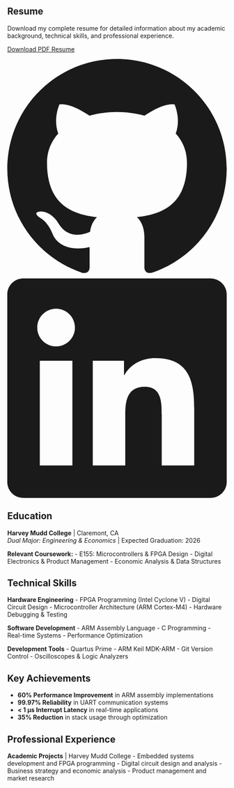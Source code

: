 ::: {.full-width-title}
::: {.section-title-container}
## Resume {.section-title}
:::
:::

::: {.resume-intro .scroll-animate}
Download my complete resume for detailed information about my academic background, technical skills, and professional experience.

[Download PDF Resume](#){.btn .btn-primary .btn-large}

::: {.social-icons}
<a href="https://github.com/stremme1" class="social-icon" target="_blank">
<svg viewBox="0 0 24 24" fill="currentColor">
<path d="M12 0c-6.626 0-12 5.373-12 12 0 5.302 3.438 9.8 8.207 11.387.599.111.793-.261.793-.577v-2.234c-3.338.726-4.033-1.416-4.033-1.416-.546-1.387-1.333-1.756-1.333-1.756-1.089-.745.083-.729.083-.729 1.205.084 1.839 1.237 1.839 1.237 1.07 1.834 2.807 1.304 3.492.997.107-.775.418-1.305.762-1.604-2.665-.305-5.467-1.334-5.467-5.931 0-1.311.469-2.381 1.236-3.221-.124-.303-.535-1.524.117-3.176 0 0 1.008-.322 3.301 1.23.957-.266 1.983-.399 3.003-.404 1.02.005 2.047.138 3.006.404 2.291-1.552 3.297-1.23 3.297-1.23.653 1.653.242 2.874.118 3.176.77.84 1.235 1.911 1.235 3.221 0 4.609-2.807 5.624-5.479 5.921.43.372.823 1.102.823 2.222v3.293c0 .319.192.694.801.576 4.765-1.589 8.199-6.086 8.199-11.386 0-6.627-5.373-12-12-12z"/>
</svg>
</a>
<a href="https://www.linkedin.com/in/emmett-stralka-b41575213/" class="social-icon" target="_blank">
<svg viewBox="0 0 24 24" fill="currentColor">
<path d="M20.447 20.452h-3.554v-5.569c0-1.328-.027-3.037-1.852-3.037-1.853 0-2.136 1.445-2.136 2.939v5.667H9.351V9h3.414v1.561h.046c.477-.9 1.637-1.85 3.37-1.85 3.601 0 4.267 2.37 4.267 5.455v6.286zM5.337 7.433c-1.144 0-2.063-.926-2.063-2.065 0-1.138.92-2.063 2.063-2.063 1.14 0 2.064.925 2.064 2.063 0 1.139-.925 2.065-2.064 2.065zm1.782 13.019H3.555V9h3.564v11.452zM22.225 0H1.771C.792 0 0 .774 0 1.729v20.542C0 23.227.792 24 1.771 24h20.451C23.2 24 24 23.227 24 22.271V1.729C24 .774 23.2 0 22.222 0h.003z"/>
</svg>
</a>
:::
:::

::: {.two-column-layout}
::: {.left-column}
::: {.section-title-container}
## Education {.section-title}
:::

::: {.resume-section .scroll-animate}
**Harvey Mudd College** | Claremont, CA  
*Dual Major: Engineering & Economics* | Expected Graduation: 2026

**Relevant Coursework:**
- E155: Microcontrollers & FPGA Design
- Digital Electronics & Product Management
- Economic Analysis & Data Structures
:::
:::

::: {.right-column}
::: {.section-title-container}
## Technical Skills {.section-title}
:::

::: {.resume-section .scroll-animate}
**Hardware Engineering**
- FPGA Programming (Intel Cyclone V)
- Digital Circuit Design
- Microcontroller Architecture (ARM Cortex-M4)
- Hardware Debugging & Testing

**Software Development**
- ARM Assembly Language
- C Programming
- Real-time Systems
- Performance Optimization

**Development Tools**
- Quartus Prime
- ARM Keil MDK-ARM
- Git Version Control
- Oscilloscopes & Logic Analyzers
:::

::: {.section-title-container}
## Key Achievements {.section-title}
:::

::: {.resume-section .scroll-animate}
- **60% Performance Improvement** in ARM assembly implementations
- **99.97% Reliability** in UART communication systems
- **< 1 μs Interrupt Latency** in real-time applications
- **35% Reduction** in stack usage through optimization
:::

::: {.section-title-container}
## Professional Experience {.section-title}
:::

::: {.resume-section .scroll-animate}
**Academic Projects** | Harvey Mudd College
- Embedded systems development and FPGA programming
- Digital circuit design and analysis
- Business strategy and economic analysis
- Product management and market research
:::

:::
:::

<script src="scroll-animations.js"></script>

